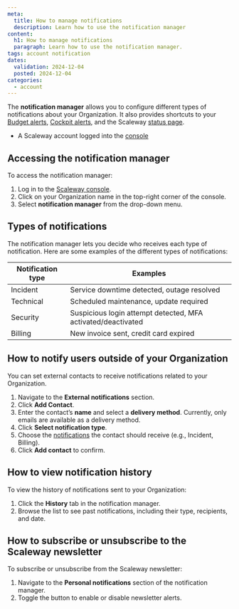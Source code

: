```yaml
---
meta:
  title: How to manage notifications
  description: Learn how to use the notification manager
content:
  h1: How to manage notifications
  paragraph: Learn how to use the notification manager.
tags: account notification
dates:
  validation: 2024-12-04
  posted: 2024-12-04
categories:
  - account
---
```


The **notification manager** allows you to configure different types of notifications about your Organization. It also provides shortcuts to your [Budget alerts](/billing/how-to/use-billing-alerts/), [Cockpit alerts](/cockpit/how-to/enable-alert-manager/), and the Scaleway [status page](https://status.scaleway.com/).

<Macro id="requirements" />

- A Scaleway account logged into the [console](https://console.scaleway.com)

## Accessing the notification manager

To access the notification manager:
1. Log in to the [Scaleway console](https://console.scaleway.com).
2. Click on your Organization name in the top-right corner of the console.
3. Select **notification manager** from the drop-down menu.

## Types of notifications

The notification manager lets you decide who receives each type of notification. Here are some examples of the different types of notifications:

| **Notification type** | **Examples**                                                 |
|-----------------------|--------------------------------------------------------------|
| Incident              | Service downtime detected, outage resolved                   |
| Technical             | Scheduled maintenance, update required                       |
| Security              | Suspicious login attempt detected, MFA activated/deactivated |
| Billing               | New invoice sent, credit card expired                        |

## How to notify users outside of your Organization

You can set external contacts to receive notifications related to your Organization.
1. Navigate to the **External notifications** section.
2. Click **Add Contact**.
3. Enter the contact’s **name** and select a **delivery method**.
    <Message type="important">
      Currently, only emails are available as a delivery method.
    </Message>
4. Click **Select notification type**.
5. Choose the [notifications](/account/how-to/manage-notifications/#types-of-notifications) the contact should receive (e.g., Incident, Billing).
6. Click **Add contact** to confirm.

## How to view notification history

To view the history of notifications sent to your Organization:
1. Click the **History** tab in the notification manager.
2. Browse the list to see past notifications, including their type, recipients, and date.

## How to subscribe or unsubscribe to the Scaleway newsletter

To subscribe or unsubscribe from the Scaleway newsletter:
1. Navigate to the **Personal notifications** section of the notification manager.
2. Toggle the button to enable or disable newsletter alerts.